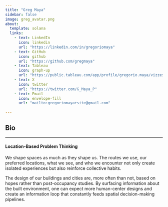 ```yaml
---
title: "Greg Maya"
sidebar: false
image: greg_avatar.png
about:
  template: solana
  links:
    - text: LinkedIn
      icon: linkedin
      url: "https://linkedin.com/in/gregoriomaya"
    - text: GitHub
      icon: github
      url: "https://github.com/gregmaya"
    - text: Tableau
      icon: graph-up
      url: "https://public.tableau.com/app/profile/gregorio.maya/vizzes"
    - text: X
      icon: twitter
      url: "https://twitter.com/G_Maya_P"
    - text: Email
      icon: envelope-fill
      url: "mailto:gregoriomaya+site@gmail.com"
      
---
```


## Bio



____________

#### Location-Based Problem Thinking

We shape spaces as much as they shape us. The routes we use, our preferred locations, what we see, and who we encounter not only create isolated experiences but also reinforce collective habits.

The design of our buildings and cities are, more often than not, based on hopes rather than post-occupancy studies. By surfacing information about the built environment, one can expect more human-center designs and create an information loop that constantly feeds spatial decision-making pipelines.
